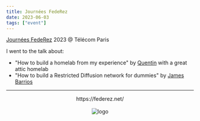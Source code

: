 ```yaml
---
title: Journées FedeRez
date: 2023-06-03
tags: ["event"]
---
```


[Journées FedeRez](https://federez.net/journees/) 2023 @ Télécom Paris

I went to the talk about:

- "How to build a homelab from my experience" by [Quentin](https://gitlab.com/QuentinN42) with a great attic homelab
- "How to build a Restricted Diffusion network for dummies" by [James Barrios](https://fr.linkedin.com/in/jamesbarrios)


---



<Center>
    <div>https://federez.net/</div>
    <br />
    <Image src={logo} alt="logo" height={100}/>
</Center>

